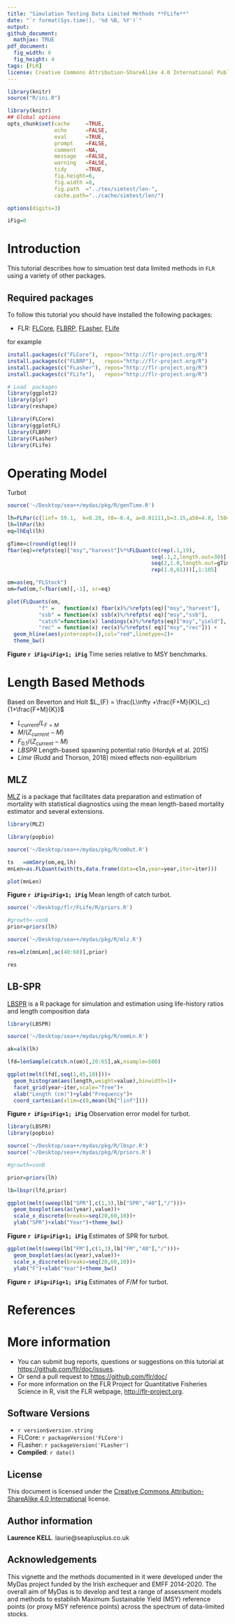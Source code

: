 ```yaml
---
title: "Simulation Testing Data Limited Methods **FLife**"
date: "`r format(Sys.time(), '%d %B, %Y')`"
output:
github_document:
  mathjax: TRUE
pdf_document:
  fig_width: 6 
  fig_height: 4 
tags: [FLR]
license: Creative Commons Attribution-ShareAlike 4.0 International Public License
---
```

 
```r
library(knitr)
source("R/ini.R")
```

```r
library(knitr)
## Global options
opts_chunk$set(cache     =TRUE,
               echo      =FALSE,
               eval      =TRUE,
               prompt    =FALSE,
               comment   =NA,
               message   =FALSE,
               warning   =FALSE,
               tidy      =TRUE,
               fig.height=6,
               fig.width =8,
               fig.path  ="../tex/simtest/len-",
               cache.path="../cache/simtest/len/")
```

```r
options(digits=3)

iFig=0
```


# Introduction

This tutorial describes how to simuation test data limited methods in `FLR` using a variety of other packages.

## Required packages

To follow this tutorial you should have installed the following packages:

- FLR: [FLCore](http://www.flr-project.org/FLCore/), [FLBRP](http://www.flr-project.org/FLBRP/), [FLasher](http://www.flr-project.org/FLash/), [FLife](http://www.flr-project.org/FLife/)

for example

```r
install.packages(c("FLCore"),  repos="http://flr-project.org/R")
install.packages(c("FLBRP"),   repos="http://flr-project.org/R")
install.packages(c("FLasher"), repos="http://flr-project.org/R")
install.packages(c("FLife"),   repos="http://flr-project.org/R")
```

```r
# Load  packages
library(ggplot2)
library(plyr)
library(reshape)

library(FLCore)
library(ggplotFL)
library(FLBRP)
library(FLasher)
library(FLife)
```

# Operating Model

Turbot

```r
source('~/Desktop/sea++/mydas/pkg/R/genTime.R')

lh=FLPar(c(linf= 59.1,  k=0.28, t0=-0.4, a=0.01111,b=3.15,a50=4.0, l50=43.25),units="NA")
lh=lhPar(lh)
eq=lhEql(lh)

gTime=c(round(gt(eq)))
fbar(eq)=refpts(eq)["msy","harvest"]%*%FLQuant(c(rep(.1,19),
                                              seq(.1,2,length.out=30)[-30],
                                              seq(2,1.0,length.out=gTime)[-1],
                                              rep(1.0,61)))[,1:105]

om=as(eq,"FLStock")
om=fwd(om,f=fbar(om)[,-1], sr=eq)
```

```r
plot(FLQuants(om, 
          "f" =   function(x) fbar(x)%/%refpts(eq)["msy","harvest"], 
          "ssb" = function(x) ssb(x)%/%refpts( eq)["msy","ssb"], 
          "catch"=function(x) landings(x)%/%refpts(eq)["msy","yield"],
          "rec" = function(x) rec(x)%/%refpts( eq)["msy","rec"])) + 
  geom_hline(aes(yintercept=1),col="red",linetype=2)+
  theme_bw() 
```

**Figure `r iFig=iFig+1; iFig`** Time series relative to MSY benchmarks.

# Length Based Methods


Based on Beverton and Holt  $L_{F} = \frac{L\infty +\frac{F+M}{K}L_c}{1+\frac{F+M}{K}}$

+ $L_{current}/L_{F=M}$ 
+ $M/(Z_{current}-M)$
+ $F_{0.1}/(Z_{current}-M)$
+ $LBSPR$ Length-based spawning potential ratio (Hordyk et al. 2015) 
+ $Lime$ (Rudd and Thorson, 2018) mixed effects non-equilibrium



## MLZ

[MLZ](https://cran.r-project.org/web/packages/MLZ/index.html) is a package that facilitates data preparation and estimation of mortality with statistical diagnostics using the mean length-based mortality estimator and several extensions.


```r
library(MLZ)

library(popbio)
```

```r
source('~/Desktop/sea++/mydas/pkg/R/omOut.R')

ts   =omSmry(om,eq,lh)
mnLen=as.FLQuant(with(ts,data.frame(data=cln,year=year,iter=iter)))

plot(mnLen)
```
**Figure `r iFig=iFig+1; iFig`** Mean length of catch turbot. 

```r
source('~/Desktop/flr/FLife/R/priors.R')

#growth<-vonB
prior=priors(lh)
```

```r
source('~/Desktop/sea++/mydas/pkg/R/mlz.R')

res=mlz(mnLen[,ac(40:60)],prior)

res
```


## LB-SPR

[LBSPR](https://cran.r-project.org/web/packages/LBSPR/vignettes/LBSPR.html)
is a R package for simulation and estimation using life-history ratios and length composition data



```r
library(LBSPR)
```

```r
source('~/Desktop/sea++/mydas/pkg/R/oemLn.R')

ak=alk(lh)  
```

```r
lfd=lenSample(catch.n(om)[,20:65],ak,nsample=500)
```

```r
ggplot(melt(lfd[,seq(1,45,10)]))+
  geom_histogram(aes(length,weight=value),binwidth=1)+
  facet_grid(year~iter,scale="free")+
  xlab("Length (cm)")+ylab("Frequency")+
  coord_cartesian(xlim=c(0,mean(lh["linf"])))
```
**Figure `r iFig=iFig+1; iFig`** Observation error model for turbot. 


```r
library(LBSPR)
library(popbio)

source('~/Desktop/sea++/mydas/pkg/R/lbspr.R')
source('~/Desktop/sea++/mydas/pkg/R/priors.R')

#growth=vonB

prior=priors(lh)

lb=lbspr(lfd,prior)  
```


```r
ggplot(melt(sweep(lb["SPR"],c(1,3),lb["SPR","40"],"/")))+
  geom_boxplot(aes(ac(year),value))+
  scale_x_discrete(breaks=seq(20,60,10))+
  ylab("SPR")+xlab("Year")+theme_bw()
```
**Figure `r iFig=iFig+1; iFig`** Estimates of SPR for turbot. 

```r
ggplot(melt(sweep(lb["FM"],c(1,3),lb["FM","40"],"/")))+
  geom_boxplot(aes(ac(year),value))+
  scale_x_discrete(breaks=seq(20,60,10))+
  ylab("F")+xlab("Year")+theme_bw()
```
**Figure `r iFig=iFig+1; iFig`** Estimates of $F/M$ for turbot. 



# References

# More information

* You can submit bug reports, questions or suggestions on this tutorial at <https://github.com/flr/doc/issues>.
* Or send a pull request to <https://github.com/flr/doc/>
* For more information on the FLR Project for Quantitative Fisheries Science in R, visit the FLR webpage, <http://flr-project.org>.

## Software Versions

* `r version$version.string`
* FLCore: `r packageVersion('FLCore')`
* FLasher: `r packageVersion('FLasher')`
* **Compiled**: `r date()`

## License

This document is licensed under the [Creative Commons Attribution-ShareAlike 4.0 International](https://creativecommons.org/licenses/by-sa/4.0) license.

## Author information

**Laurence KELL**. laurie@seaplusplus.co.uk


## Acknowledgements

This vignette and the methods documented in it were developed under the MyDas project funded by the Irish exchequer and EMFF 2014-2020. The overall aim of MyDas is to develop and test a range of assessment models and methods to establish Maximum Sustainable Yield (MSY) reference points (or proxy MSY reference points) across the spectrum of data-limited stocks.
